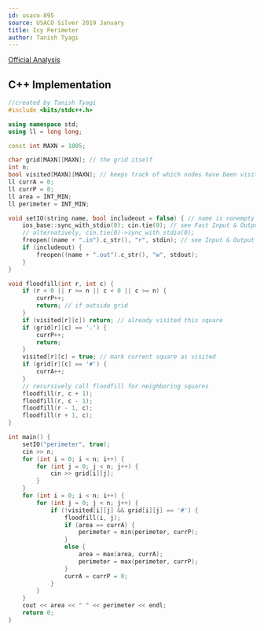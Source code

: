 ```yaml
---
id: usaco-895
source: USACO Silver 2019 January
title: Icy Perimeter
author: Tanish Tyagi 
---
```


[Official Analysis](http://www.usaco.org/current/data/sol_perimeter_silver_jan19.html)

<LanguageSection>

<CPPSection>

## C++ Implementation

```cpp
//created by Tanish Tyagi
#include <bits/stdc++.h>

using namespace std;
using ll = long long;

const int MAXN = 1005;

char grid[MAXN][MAXN]; // the grid itself
int n;
bool visited[MAXN][MAXN]; // keeps track of which nodes have been visited
ll currA = 0;
ll currP = 0;
ll area = INT_MIN;
ll perimeter = INT_MIN;

void setIO(string name, bool includeout = false) { // name is nonempty for USACO file I/O
	ios_base::sync_with_stdio(0); cin.tie(0); // see Fast Input & Output
	// alternatively, cin.tie(0)->sync_with_stdio(0);
	freopen((name + ".in").c_str(), "r", stdin); // see Input & Output
	if (includeout) {
		freopen((name + ".out").c_str(), "w", stdout);
	}
}

void floodfill(int r, int c) {
	if (r < 0 || r >= n || c < 0 || c >= n) {
		currP++;
		return; // if outside grid
	}
	if (visited[r][c]) return; // already visited this square
	if (grid[r][c] == '.') {
		currP++;
		return;
	}
	visited[r][c] = true; // mark current square as visited
	if (grid[r][c] == '#') {
		currA++;
	}
	// recursively call floodfill for neighboring squares
	floodfill(r, c + 1);
	floodfill(r, c - 1);
	floodfill(r - 1, c);
	floodfill(r + 1, c);
}

int main() {
	setIO("perimeter", true);
	cin >> n;
	for (int i = 0; i < n; i++) {
		for (int j = 0; j < n; j++) {
			cin >> grid[i][j];
		}
	}
	for (int i = 0; i < n; i++) {
		for (int j = 0; j < n; j++) {
			if (!visited[i][j] && grid[i][j] == '#') {
				floodfill(i, j);
				if (area == currA) {
					perimeter = min(perimeter, currP);
				}
				else {
					area = max(area, currA);
					perimeter = max(perimeter, currP);
				}
				currA = currP = 0;
			}
		}
	}
	cout << area << " " << perimeter << endl;
	return 0;
}
```

</CPPSection>

</LanguageSection>
